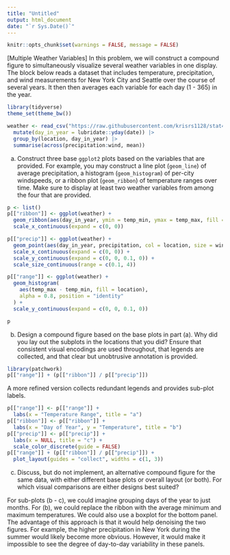 ```yaml
---
title: "Untitled"
output: html_document
date: "`r Sys.Date()`"
---
```


```r
knitr::opts_chunk$set(warnings = FALSE, message = FALSE)
```

[Multiple Weather Variables] In this problem, we will construct a compound
figure to simultaneously visualize several weather variables in one display. The
block below reads a dataset that includes temperature, precipitation, and wind
measurements for New York City and Seattle over the course of several years. It
then then averages each variable for each day (1 - 365) in the year.

```r
library(tidyverse)
theme_set(theme_bw())

weather <- read_csv("https://raw.githubusercontent.com/krisrs1128/stat479_s22/main/exercises/data/weather.csv") |>
  mutate(day_in_year = lubridate::yday(date)) |>
  group_by(location, day_in_year) |>
  summarise(across(precipitation:wind, mean))
```
  
a. Construct three base `ggplot2` plots based on the variables that are
provided. For example, you may construct a line plot (`geom_line`) of
average precipitation, a histogram (`geom_histogram`) of per-city
windspeeds, or a ribbon plot (`geom_ribbon`) of temperature ranges over
time. Make sure to display at least two weather variables from among the
four that are provided.

```r
p <- list()
p[["ribbon"]] <- ggplot(weather) +
  geom_ribbon(aes(day_in_year, ymin = temp_min, ymax = temp_max, fill = location), alpha = 0.8) +
  scale_x_continuous(expand = c(0, 0))

p[["precip"]] <- ggplot(weather) +
  geom_point(aes(day_in_year, precipitation, col = location, size = wind)) +
  scale_x_continuous(expand = c(0, 0)) +
  scale_y_continuous(expand = c(0, 0, 0.1, 0)) +
  scale_size_continuous(range = c(0.1, 4))

p[["range"]] <- ggplot(weather) +
  geom_histogram(
    aes(temp_max - temp_min, fill = location), 
    alpha = 0.8, position = "identity"
  ) +
  scale_y_continuous(expand = c(0, 0, 0.1, 0))

p
```

b. Design a compound figure based on the base plots in part (a). Why did you
lay out the subplots in the locations that you did? Ensure that consistent
visual encodings are used throughout, that legends are collected, and that
clear but unobtrusive annotation is provided.

```r
library(patchwork)
p[["range"]] + (p[["ribbon"]] / p[["precip"]])
```

A more refined version collects redundant legends and provides sub-plot labels.

```r
p[["range"]] <- p[["range"]] +
  labs(x = "Temperature Range", title = "a")
p[["ribbon"]] <- p[["ribbon"]] +
  labs(x = "Day of Year", y = "Temperature", title = "b")
p[["precip"]] <- p[["precip"]] + 
  labs(x = NULL, title = "c") +
  scale_color_discrete(guide = FALSE)
p[["range"]] + (p[["ribbon"]] / p[["precip"]]) +
  plot_layout(guides = "collect", widths = c(1, 3))
```

c. Discuss, but do not implement, an alternative compound figure for the
same data, with either different base plots or overall layout (or both). For
which visual comparisons are either designs best suited?

For sub-plots (b - c), we could imagine grouping days of the year to just
months. For (b), we could replace the ribbon with the average minimum and
maximum temperatures. We could also use a boxplot for the bottom panel. The
advantage of this approach is that it would help denoising the two figures. For
example, the higher precipitation in New York during the summer would likely
become more obvious. However, it would make it impossible to see the degree of
day-to-day variability in these panels.